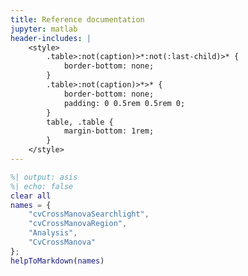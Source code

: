 ```yaml
---
title: Reference documentation
jupyter: matlab
header-includes: |
    <style>
        .table>:not(caption)>*:not(:last-child)>* {
            border-bottom: none;
        }
        .table>:not(caption)>*>* {
            border-bottom: none;
            padding: 0 0.5rem 0.5rem 0;
        }
        table, .table {
            margin-bottom: 1rem;
        }
    </style>
---
```



```matlab
%| output: asis
%| echo: false
clear all
names = {
    "cvCrossManovaSearchlight",
    "cvCrossManovaRegion",
    "Analysis",
    "CvCrossManova"
};
helpToMarkdown(names)
```
